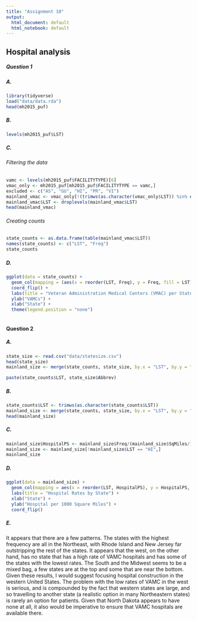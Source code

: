 ```yaml
---
title: "Assignment 10"
output:
  html_document: default
  html_notebook: default
---
```

## Hospital analysis

##### Question 1

##### A.
```r
library(tidyverse)
load("data/data.rda")
head(mh2015_puf)
```
##### B.
```r
levels(mh2015_puf$LST)
```


##### C.
###### Filtering the data
```r
vamc <- levels(mh2015_puf$FACILITYTYPE)[6]
vmac_only <- mh2015_puf[mh2015_puf$FACILITYTYPE == vamc,]
excluded <- c("AS", "GU", "HI", "PR", "VI")
mainland_vmac <- vmac_only[!(trimws(as.character(vmac_only$LST)) %in% excluded),]
mainland_vmac$LST <- droplevels(mainland_vmac$LST)
head(mainland_vmac)
```
###### Creating counts
```r
state_counts <- as.data.frame(table(mainland_vmac$LST))
names(state_counts) <- c("LST", "Freq")
state_counts
```

##### D.
```r
ggplot(data = state_counts) +
  geom_col(mapping = (aes(x = reorder(LST, Freq), y = Freq, fill = LST))) + 
  coord_flip() +
  labs(title = "Veteran Administration Medical Centers (VMAC) per State") +
  ylab("VAMCs") + 
  xlab("State") +
  theme(legend.position = "none")
  
```

#### Question 2
##### A.
```r
state_size <- read.csv("data/statesize.csv")
head(state_size)
mainland_size <- merge(state_counts, state_size, by.x = "LST", by.y = "Abbrev")
```

```r
paste(state_counts$LST, state_size$Abbrev)
```

##### B.
```r
state_counts$LST <- trimws(as.character(state_counts$LST))
mainland_size <- merge(state_counts, state_size, by.x = "LST", by.y = "Abbrev")
head(mainland_size)
```

##### C.
```r
mainland_size$HospitalPS <- mainland_size$Freq/(mainland_size$SqMiles/1000)
mainland_size <- mainland_size[!mainland_size$LST == "HI",]
mainland_size
```
##### D.
```r
ggplot(data = mainland_size) +
  geom_col(mapping = aes(x = reorder(LST, HospitalPS), y = HospitalPS, fill = Region)) + 
  labs(title = "Hospital Rates by State") +
  xlab("State") +
  ylab("Hospital per 1000 Square Miles") +
  coord_flip()

```
##### E.
It appears that there are a few patterns. The states with the highest frequency are all in the Northeast, with Rhode Island and New Jersey far outstripping the rest of the states. It appears that the west, on the other hand, has no state that has a high rate of VAMC hospitals and has some of the states with the lowest rates. The South and the Midwest seems to be a mixed bag, a few states are at the top and some that are near the bottom. Given these results, I would suggest focusing hospital construction in the western United States. The problem with the low rates of VAMC in the west is serious, and is compounded by the fact that western states are large, and so travelling to another state (a realistic option in many Northeastern states) is rarely an option for patients. Given that North Dakota appears to have none at all, it also would be imperative to ensure that VAMC hospitals are available there. 
